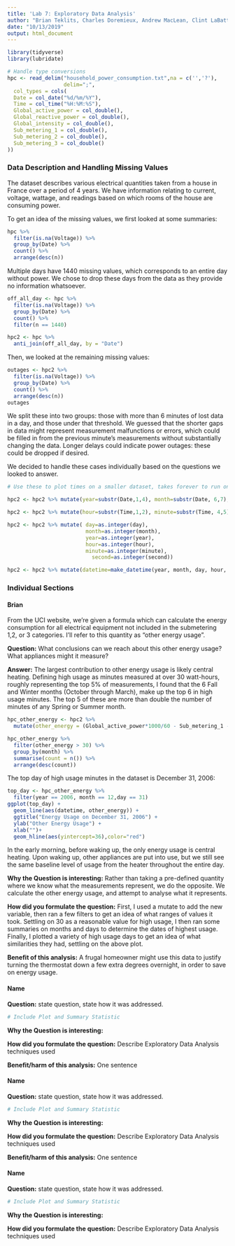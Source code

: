 ---
title: 'Lab 7: Exploratory Data Analysis'
author: "Brian Teklits, Charles Doremieux, Andrew MacLean, Clint LaBattaglia"
date: "10/13/2019"
output: html_document
---

```{r setup, include=FALSE}
library(tidyverse)
library(lubridate)

# Handle type conversions
hpc <- read_delim("household_power_consumption.txt",na = c('','?'),
                  delim=";",
  col_types = cols(
  Date = col_date("%d/%m/%Y"),
  Time = col_time("%H:%M:%S"),
  Global_active_power = col_double(),
  Global_reactive_power = col_double(),
  Global_intensity = col_double(),
  Sub_metering_1 = col_double(),
  Sub_metering_2 = col_double(),
  Sub_metering_3 = col_double()
))
```
### Data Description and Handling Missing Values

The dataset describes various electrical quantities taken from a house in France over a period of 4 years. We have information relating to current, voltage, wattage, and readings based on which rooms of the house are consuming power.

To get an idea of the missing values, we first looked at some summaries:
```{r}
hpc %>%
  filter(is.na(Voltage)) %>%
  group_by(Date) %>%
  count() %>%
  arrange(desc(n))
```
Multiple days have 1440 missing values, which corresponds to an entire day without power. We chose to drop these days from the data as they provide no information whatsoever.
```{r}
off_all_day <- hpc %>%
  filter(is.na(Voltage)) %>%
  group_by(Date) %>%
  count() %>% 
  filter(n == 1440)

hpc2 <- hpc %>%
  anti_join(off_all_day, by = "Date")
```
Then, we looked at the remaining missing values:
```{r}
outages <- hpc2 %>%
  filter(is.na(Voltage)) %>%
  group_by(Date) %>%
  count() %>%
  arrange(desc(n))
outages
```
We split these into two groups: those with more than 6 minutes of lost data in a day, and those under that threshold. We guessed that the shorter gaps in data might represent measurement malfunctions or errors, which could be filled in from the previous minute's measurements without substantially changing the data. Longer delays could indicate power outages: these could be dropped if desired.

We decided to handle these cases individually based on the questions we looked to answer. 
```{r, include=FALSE}
# Use these to plot times on a smaller dataset, takes forever to run on the entire dataset

hpc2 <- hpc2 %>% mutate(year=substr(Date,1,4), month=substr(Date, 6,7), day=substr(Date, 9,10))

hpc2 <- hpc2 %>% mutate(hour=substr(Time,1,2), minute=substr(Time, 4,5), second=substr(Time, 7,8))

hpc2 <- hpc2 %>% mutate( day=as.integer(day),
                         month=as.integer(month),
                         year=as.integer(year),
                         hour=as.integer(hour),
                         minute=as.integer(minute),
                           second=as.integer(second))

hpc2 <- hpc2 %>% mutate(datetime=make_datetime(year, month, day, hour, minute, second))
```


### Individual Sections

#### Brian

From the UCI website, we're given a formula which can calculate the energy consumption for all electrical equipment not included in the submetering 1,2, or 3 categories. I'll refer to this quantity as "other energy usage".

**Question:** What conclusions can we reach about this other energy usage? What appliances might it measure?

**Answer:** The largest contribution to other energy usage is likely central heating. Defining high usage as minutes measured at over 30 watt-hours, roughly representing the top 5% of measurements, I found that the 6 Fall and Winter months (October through March), make up the top 6 in high usage minutes. The top 5 of these are more than double the number of minutes of any Spring or Summer month. 

```{r}
hpc_other_energy <- hpc2 %>%
  mutate(other_energy = (Global_active_power*1000/60 - Sub_metering_1 - Sub_metering_2 - Sub_metering_3))

hpc_other_energy %>% 
  filter(other_energy > 30) %>%
  group_by(month) %>%
  summarise(count = n()) %>%
  arrange(desc(count))
```
The top day of high usage minutes in the dataset is December 31, 2006:
```{r}
top_day <- hpc_other_energy %>%
  filter(year == 2006, month == 12,day == 31)
ggplot(top_day) +
  geom_line(aes(datetime, other_energy)) +
  ggtitle("Energy Usage on December 31, 2006") +
  ylab("Other Energy Usage") +
  xlab("")+
  geom_hline(aes(yintercept=36),color="red")
```

In the early morning, before waking up, the only energy usage is central heating. Upon waking up, other appliances are put into use, but we still see the same baseline level of usage from the heater throughout the entire day.

**Why the Question is interesting:** Rather than taking a pre-defined quantity where we know what the measurements represent, we do the opposite. We calculate the other energy usage, and attempt to analyse what it represents.

**How did you formulate the question:** First, I used a mutate to add the new variable, then ran a few filters to get an idea of what ranges of values it took. Settling on 30 as a reasonable value for high usage, I then ran some summaries on months and days to determine the dates of highest usage. Finally, I plotted a variety of high usage days to get an idea of what similarities they had, settling on the above plot. 

**Benefit of this analysis:** A frugal homeowner might use this data to justify turning the thermostat down a few extra degrees overnight, in order to save on energy usage.

#### Name

**Question:** state question, state how it was addressed. 
```{r}
# Include Plot and Summary Statistic
```
**Why the Question is interesting:**

**How did you formulate the question:** Describe Exploratory Data Analysis techniques used

**Benefit/harm of this analysis:** One sentence

#### Name

**Question:** state question, state how it was addressed. 
```{r}
# Include Plot and Summary Statistic
```
**Why the Question is interesting:**

**How did you formulate the question:** Describe Exploratory Data Analysis techniques used

**Benefit/harm of this analysis:** One sentence

#### Name

**Question:** state question, state how it was addressed. 
```{r}
# Include Plot and Summary Statistic
```
**Why the Question is interesting:**

**How did you formulate the question:** Describe Exploratory Data Analysis techniques used


